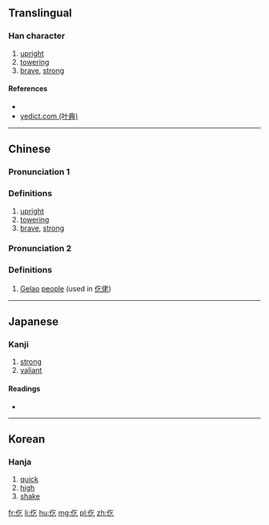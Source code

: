 ==Translingual==

===Han character===
{{Han char|rn=9|rad=人|as=03|sn=5|four=28217|canj=OON|ids=⿰亻乞}}

# [[upright]]
# [[towering]]
# [[brave]], [[strong]]

====References====
* {{Han ref|kx=0093.070|dkj=00382|dj=0197.040|hdz=10114.050|uh=4EE1|ud=20193|bh=C968|bd=51560}}
*[http://yedict.com/htm/4E/4EE1.htm yedict.com (叶典)]

----

==Chinese==
{{zh-forms}}

===Pronunciation 1===
{{zh-pron
|m=yì
|c=ngat6
|mc=y
|oc=y
|ma=
|cat=a
}}

===Definitions===

# [[upright]]
# [[towering]]
# [[brave]], [[strong]]

===Pronunciation 2===
{{zh-pron
|m=gē
|c=gaak3
|ma=
|cat=n
}}

===Definitions===

# [[Gelao]] [[people]] (used in [[仡佬]])

----

==Japanese==

===Kanji===
{{ja-kanji|grade=|rs=人03}}

# [[strong]]
# [[valiant]]

====Readings====
* {{ja-readings|on=[[きつ]] (kitsu), [[こち]] (kochi), [[ごち]] (gochi)|kun=[[いさましい]] (isamashii)}}

----

==Korean==

===Hanja===
{{ko-hanja|hangeul=흘|rv=heul|mr=hŭl}}

# [[quick]]
# [[high]]
# [[shake]]

[[fr:仡]]
[[li:仡]]
[[hu:仡]]
[[mg:仡]]
[[pl:仡]]
[[zh:仡]]